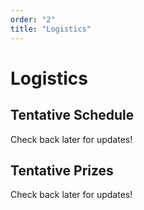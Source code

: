 ```yaml
---
order: "2"
title: "Logistics"
---
```


# Logistics

## Tentative Schedule

Check back later for updates!

## Tentative Prizes

Check back later for updates!
